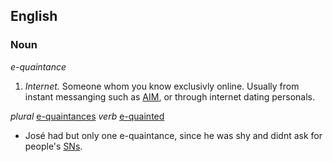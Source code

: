 ==English==
===Noun===
''e-quaintance''
#''Internet.'' Someone whom you know exclusivly online. Usually from instant messanging such as [[AIM]], or through internet dating personals.
''plural'' [[e-quaintances]] ''verb'' [[e-quainted]]

*José had but only one e-quaintance, since he was shy and didnt ask for people's [[SN]]s.